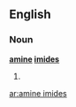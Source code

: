==English==

===Noun===
'''[[amine]] [[imides]]'''

# {{plural of|[[amine imide]]}}

[[ar:amine imides]]